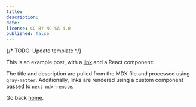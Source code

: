 ```yaml
---
title:
description:
date:
license: CC BY-NC-SA 4.0
published: false
---
```


{/* TODO: Update template */}

This is an example post, with a [link](https://nextjs.org) and a React
component:

<Spline scene="https://prod.spline.design/3iURy3G1ocdsRId3/scene.splinecode" />

The title and description are pulled from the MDX file and processed using
`gray-matter`. Additionally, links are rendered using a custom component passed
to `next-mdx-remote`.

Go back [home](/).
